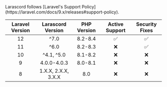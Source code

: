 
<Callout type="info">
    Larascord follows [Laravel's Support Policy](https://laravel.com/docs/9.x/releases#support-policy).
</Callout>

| Laravel Version |  Larascord Version  | PHP Version | Active Support | Security Fixes |
|:---------------:|:-------------------:|:-----------:|:--------------:|:--------------:|
|       12        |        ^7.0         |   8.2-8.4   |       ✅        |       ✅        |
|       11        |        ^6.0         |   8.2-8.3   |       ❌        |       ✅        |
|       10        |     ^4.1, ^5.0      |   8.1-8.2   |       ❌        |       ❌        |
|        9        |     4.0.0-4.0.3     |   8.0-8.1   |       ❌        |       ❌        |
|        8        | 1.X.X, 2.X.X, 3.X.X |     8.0     |       ❌        |       ❌        |